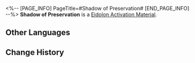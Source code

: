 <%-- [PAGE_INFO]
PageTitle=#Shadow of Preservation#
[END_PAGE_INFO] --%>
{{Item Infobox
|id          = 18004
|image       = Item Shadow of Preservation.png
|type        = Eidolon Activation Material
|invCategory = 
|rarity      = 5
|effect      = Material for raising Trailblazer: Preservation's Eidolon Level.
|description = Eidolon Projection generated when you tread on the Path of Preservation. One of the countless existing possibilities.
}}
'''Shadow of Preservation''' is a [[Eidolon Activation Material]].

==Other Languages==
{{Other Languages
|en   = Shadow of Preservation
|zhs  = 「存护」之影
|zht  = 「存護」之影
|ja   = 「存護」の影
|ko   = 「보존」의 그림자
|es   = Sombra de la Conservación
|fr   = Ombre de la Préservation
|ru   = Тень Сохранения
|th   = Shadow of Preservation
|vi   = Hình Ảnh "Bảo Hộ"
|de   = Schatten der Bewahrung
|id   = Shadow of Preservation
|pt   = Sombra de Preservação
}}

==Change History==
{{Change History|1.0}}